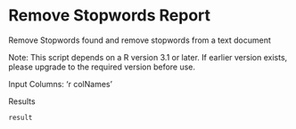 Remove Stopwords Report
=================================================================

Remove Stopwords found and remove stopwords from a text document

Note: This script depends on a R version 3.1 or later. If earlier version exists, please upgrade to the required version before use.

Input Columns: 'r colNames'

Results
```r
result
```
